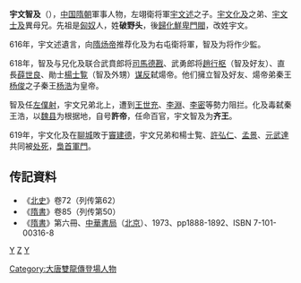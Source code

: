 '''宇文智及'''（{{bd||572年|619年||catIdx=Y}}），[[中国|中国]][[隋朝|隋朝]]軍事人物，左翊衛将軍[[宇文述|宇文述]]之子。[[宇文化及|宇文化及]]之弟、[[宇文士及|宇文士及]]異母兄。先祖是[[匈奴|匈奴]]人，姓'''破野头'''，後[[歸化|歸化]][[鮮卑|鮮卑]][[門閥|門閥]]，改姓宇文。

616年，宇文述遺言，向[[隋炀帝|隋炀帝]]推荐化及为右屯衛将軍，智及为将作少監。

618年，智及与兄化及联合武賁郎将[[司馬德戡|司馬德戡]]、武勇郎将[[趙行枢|趙行枢]]（智及好友）、直長[[薛世良|薛世良]]、勛士[[楊士覧|楊士覧]]（智及外甥）[[谋反|谋反]]弑煬帝。他们擁立智及好友、煬帝弟秦王[[杨俊_(隋朝)|杨俊]]之子秦王[[杨浩|杨浩]]为皇帝。

智及任[[左僕射|左僕射]]，宇文兄弟北上，遭到[[王世充|王世充]]、[[李淵|李淵]]、[[李密_(隋朝)|李密]]等勢力阻拦。化及毒弑秦王浩，以[[魏县|魏县]]为根据地，自号'''許帝'''，任命百官，宇文智及为'''齐王'''。

619年，宇文化及在[[聊城|聊城]]敗于[[竇建德|竇建德]]，宇文兄弟和楊士覧、[[許弘仁|許弘仁]]、[[孟景|孟景]]、[[元武達|元武達]]共同被[[处死|处死]]，[[梟首|梟首]][[軍門|軍門]]。

==传記資料==
*《[[北史|北史]]》卷72（列传第62） 
*《[[隋書|隋書]]》卷85（列传第50）
*《[[隋書|隋書]]》第六冊、[[中華書局|中華書局]]（[[北京|北京]]）、1973、pp1888-1892、ISBN 7-101-00316-8 
{{start box}}
{{s-before|[[杨素|杨素]]}}
{{s-title|[[隋朝|隋朝]][[尚书左仆射|尚书左仆射]]（杨浩政权）|618年}}
{{s-after|[[王世充|王世充]]（皇泰主）<br />唐朝：[[裴寂|裴寂]]}}
{{end box}}
[[分类:隋朝政治人物|Y]]
[[分类:宇文姓|Z]]
[[分类:隋朝匈奴人|Y]]
[[Category:大唐雙龍傳登場人物|Category:大唐雙龍傳登場人物]]

{{中国人物小作品}}